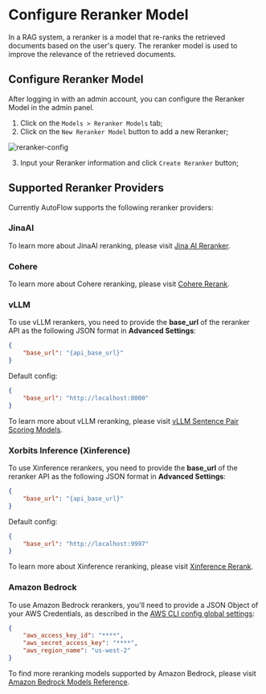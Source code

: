 # Configure Reranker Model

In a RAG system, a reranker is a model that re-ranks the retrieved documents based on the user's query. The reranker model is used to improve the relevance of the retrieved documents.

## Configure Reranker Model

After logging in with an admin account, you can configure the Reranker Model in the admin panel.

1. Click on the `Models > Reranker Models` tab;
2. Click on the `New Reranker Model` button to add a new Reranker;

![reranker-config](https://github.com/user-attachments/assets/f31bf557-16b3-4f7e-9e70-00c9fd7a5b1b "Reranker Config")

3. Input your Reranker information and click `Create Reranker` button;

## Supported Reranker Providers

Currently AutoFlow supports the following reranker providers:

### JinaAI

To learn more about JinaAI reranking, please visit [Jina AI Reranker](https://jina.ai/reranker/).

### Cohere

To learn more about Cohere reranking, please visit [Cohere Rerank](https://cohere.com/rerank/).

### vLLM

To use vLLM rerankers, you need to provide the **base_url** of the reranker API as the following JSON format in **Advanced Settings**:

```json
{
    "base_url": "{api_base_url}"
}
```

Default config:

```json
{
    "base_url": "http://localhost:8000"
}
```

To learn more about vLLM reranking, please visit [vLLM Sentence Pair Scoring Models](https://docs.vllm.ai/en/latest/models/supported_models.html#sentence-pair-scoring-task-score).

### Xorbits Inference (Xinference)

To use Xinference rerankers, you need to provide the **base_url** of the reranker API as the following JSON format in **Advanced Settings**:

```json
{
    "base_url": "{api_base_url}"
}
```

Default config:

```json
{
    "base_url": "http://localhost:9997"
}
```

To learn more about Xinference reranking, please visit [Xinference Rerank](https://inference.readthedocs.io/en/latest/models/model_abilities/rerank.html).

### Amazon Bedrock

To use Amazon Bedrock rerankers, you'll need to provide a JSON Object of your AWS Credentials, as described in the [AWS CLI config global settings](https://docs.aws.amazon.com/cli/latest/userguide/cli-configure-files.html#cli-configure-files-global):

```json
{
    "aws_access_key_id": "****",
    "aws_secret_access_key": "****",
    "aws_region_name": "us-west-2"
}
```

To find more reranking models supported by Amazon Bedrock, please visit [Amazon Bedrock Models Reference](https://docs.aws.amazon.com/bedrock/latest/userguide/foundation-models-reference.html).
